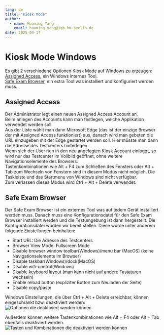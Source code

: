 ```yaml
---
lang: de
title: "Kiosk Mode"
author:
  - name: Huaning Yang
    email: huaning.yang@iqb.hu-berlin.de
date: 2025-04-17
---
```


# Kiosk Mode Windows
Es gibt 2 verschiedene Optionen Kiosk Mode auf Windows zu erzeugen:  
[Assigned Access](#assigned-access), ein Windows internes Tool.  
[Safe Exam Browser](#safe-exam-browser), ein extra Tool was installiert und konfiguriert werden muss.

## Assigned Access
Der Administrator legt einen neuen Assigned Access Account an.  
Beim anlegen des Accounts kann man festlegen, welche Applikation verwendet werden soll.  
Aus der Liste wählt man dann Microsoft Edge (das ist der einzige Browser der mit Assigned Access funktioniert) aus, danach wird man gebeten die URL einzugeben mit der Edge gestartet werden soll. Hier müsste man dann die Adresse des Testcenters hinterlegen.  
Wenn sich der User nun in den neu angelegten Kiosk Account einloggt, so wird nur das Testcenter im Vollbild geöffnet, ohne weitere Navigationselemente des Browsers.  
Tastenkombinationen wie Alt + F4 zum Schließen des Fensters oder Alt + Tab zum Wechseln von Fenstern sind in diesem Modus nicht möglich. Die Taskleiste und das Startmenu von Windows sind nicht verfügbar.  
Zum verlassen dieses Modus wird Ctrl + Alt + Delete verwendet.

## Safe Exam Browser
Der Safe Exam Browser ist ein externes Tool was auf jedem Gerät installiert werden muss.
Danach muss eine Konfigurationsdatei für den Safe Exam Browser installiert werden und die Testumgebung ist dann hergestellt.
Die Konfigurationsdatei würden wir bereit stellen. Diese würde unter anderem folgende Einstellungen beinhalten:  

* Start URL: Die Adresse des Testcenters
* Browser View Mode: Fullscreen Mode 
* Disable browser window toolbar(Windows)/menu bar (MacOS) (keine Navigationselemente im Browser)
* Disable taskbar(Windows)/dock(MacOS)
* Disable wifi-control(Windows)
* Disable keyboard layout (man kann nicht auf andere Tastaturen wechseln)
* Enable reload button (expliziter Button zum Neuladen der Seite)
* Disable copy/paste

Windows Einstellungen, die über Ctrl + Alt + Delete erreichbar, können eingeschränkt bzw. deaktiviert werden:
![Optionen die deaktiviert werden können](seb_task.PNG){#fig-task}

Außerdem können weitere Tastenkombinationen wie Alt + F4 oder Alt + Tab ebenfalls deaktiviert werden.  
![Tasten und Kombinationen die deaktiviert werden können](seb_keys.PNG){#fig-keys}
